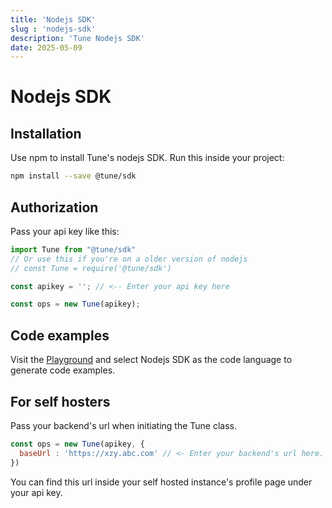 ```yaml
---
title: 'Nodejs SDK'
slug : 'nodejs-sdk'
description: 'Tune Nodejs SDK'
date: 2025-05-09
---
```


# Nodejs SDK

## Installation

Use npm to install Tune's nodejs SDK. Run this inside your project:

```bash
npm install --save @tune/sdk
```

## Authorization

Pass your api key like this:

```js
import Tune from "@tune/sdk"
// Or use this if you're on a older version of nodejs
// const Tune = require('@tune/sdk')

const apikey = ''; // <-- Enter your api key here

const ops = new Tune(apikey);
```

## Code examples

Visit the [Playground](/playground) and select Nodejs SDK as the code language to generate code examples.

## For self hosters

Pass your backend's url when initiating the Tune class.

```js
const ops = new Tune(apikey, {
  baseUrl : 'https://xzy.abc.com' // <- Enter your backend's url here.
})
```

You can find this url inside your self hosted instance's profile page under your api key.